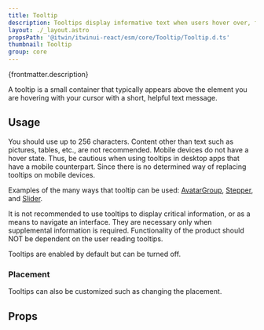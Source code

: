 ```yaml
---
title: Tooltip
description: Tooltips display informative text when users hover over, focus on, or tap an element.
layout: ./_layout.astro
propsPath: '@itwin/itwinui-react/esm/core/Tooltip/Tooltip.d.ts'
thumbnail: Tooltip
group: core
---
```



<p>{frontmatter.description}</p>

<LiveExample src='Tooltip.main.tsx' truncate={false}>
  <AllExamples.TooltipMainExample client:load />
</LiveExample>

A tooltip is a small container that typically appears above the element you are hovering with your cursor with a short, helpful text message.

## Usage

You should use up to 256 characters. Content other than text such as pictures, tables, etc., are not recommended. Mobile devices do not have a hover state. Thus, be cautious when using tooltips in desktop apps that have a mobile counterpart. Since there is no determined way of replacing tooltips on mobile devices.

Examples of the many ways that tooltip can be used: [AvatarGroup](avatar#overflow), [Stepper](stepper#tooltip), and [Slider](slider#tooltips).

It is not recommended to use tooltips to display critical information, or as a means to navigate an interface. They are necessary only when supplemental information is required. Functionality of the product should NOT be dependent on the user reading tooltips.

Tooltips are enabled by default but can be turned off.

### Placement

Tooltips can also be customized such as changing the placement.

<LiveExample src='Tooltip.placement.tsx'>
  <AllExamples.TooltipPlacementExample client:load />
</LiveExample>

## Props

<PropsTable path={frontmatter.propsPath} />
